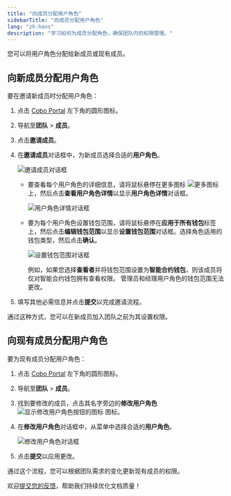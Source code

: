 ```yaml
---
title: "向成员分配用户角色"
sidebarTitle: "向成员分配用户角色"
lang: "zh-hans"
description: "学习如何为成员分配角色，确保团队内的权限管理。"
---
```


您可以将用户角色分配给新成员或现有成员。

## 向新成员分配用户角色

要在邀请新成员时分配用户角色：

1. 点击 [Cobo Portal](https://portal.cobo.com/login) 左下角的圆形图标。
2. 导航至**团队** > **成员**。
3. 点击**邀请成员**。
4. 在**邀请成员**对话框中，为新成员选择合适的**用户角色**。

    <img src="/cn/images/organization/invite-members.png" className="screenshot_modal" alt="邀请成员对话框" />

    - 要查看每个用户角色的详细信息，请将鼠标悬停在更多图标 <img src="/cn/images/common/icon_more.svg" className="icon" alt="更多图标" /> 上，然后点击**查看用户角色详情**以显示**用户角色详情**对话框。

        <img src="/cn/images/organization/role-details.png" className="screenshot_modal" alt="用户角色详情对话框" />

    - 要为每个用户角色设置钱包范围，请将鼠标悬停在**应用于所有钱包**标签上，然后点击**编辑钱包范围**以显示**设置钱包范围**对话框。选择角色适用的钱包类型，然后点击**确认**。

        <img src="/cn/images/organization/set-scope.png" className="screenshot_modal" alt="设置钱包范围对话框" />

        例如，如果您选择**查看者**并将钱包范围设置为**智能合约钱包**，则该成员将仅对智能合约钱包拥有查看权限。
        <Info>管理员和经理用户角色的钱包范围无法更改。</Info>

5. 填写其他必需信息并点击**提交**以完成邀请流程。

通过这种方式，您可以在新成员加入团队之前为其设置权限。

## 向现有成员分配用户角色

要为现有成员分配用户角色：

1. 点击 [Cobo Portal](https://portal.cobo.com/login) 左下角的圆形图标。
2. 导航至**团队** > **成员**。
3. 找到要修改的成员，点击其名字旁边的**修改用户角色** <img src="/cn/images/common/icon_edit.svg" className="icon" alt="显示修改用户角色按钮的图标"/> 图标。
4. 在**修改用户角色**对话框中，从菜单中选择合适的**用户角色**。

    <img src="/cn/images/organization/modify-user-role.png" className="screenshot_modal" alt="修改用户角色对话框" />

5. 点击**提交**以应用更改。

通过这个流程，您可以根据团队需求的变化更新现有成员的权限。

<Tip>欢迎[提交您的反馈](https://forms.zohopublic.com/cobo/form/DocumentFeedbackForm/formperma/QvLOhxJv1_JMsJ-1dleZ8Itb_7rzN-LtgvsDdxosoVI?referrername=manuals)，帮助我们持续优化文档质量！</Tip>